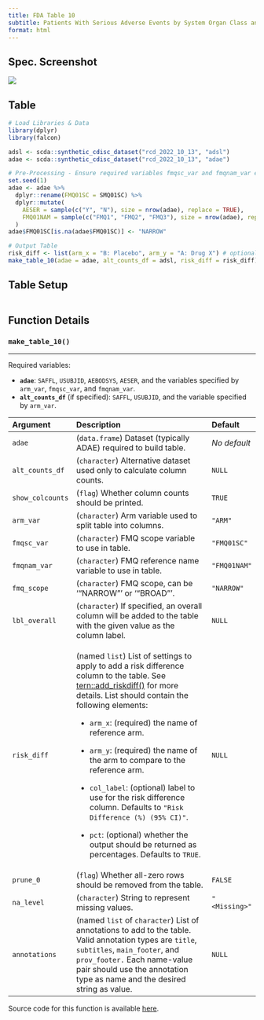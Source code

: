 ```yaml
---
title: FDA Table 10
subtitle: Patients With Serious Adverse Events by System Organ Class and FDA Medical Query (Narrow), Safety Population, Pooled Analyses
format: html
---
```


::: panel-tabset
## Spec. Screenshot

![](../assets/images/screenshots/table_10.png){fig-align="center"}

## Table

```r
# Load Libraries & Data
library(dplyr)
library(falcon)

adsl <- scda::synthetic_cdisc_dataset("rcd_2022_10_13", "adsl")
adae <- scda::synthetic_cdisc_dataset("rcd_2022_10_13", "adae")

# Pre-Processing - Ensure required variables fmqsc_var and fmqnam_var exist in adae
set.seed(1)
adae <- adae %>%
  dplyr::rename(FMQ01SC = SMQ01SC) %>%
  dplyr::mutate(
    AESER = sample(c("Y", "N"), size = nrow(adae), replace = TRUE),
    FMQ01NAM = sample(c("FMQ1", "FMQ2", "FMQ3"), size = nrow(adae), replace = TRUE)
  )
adae$FMQ01SC[is.na(adae$FMQ01SC)] <- "NARROW"

# Output Table
risk_diff <- list(arm_x = "B: Placebo", arm_y = "A: Drug X") # optional
make_table_10(adae = adae, alt_counts_df = adsl, risk_diff = risk_diff)
```

## Table Setup

```r
```

## Function Details

### `make_table_10()`

------------------------------------------------------------------------

Required variables:

-   **`adae`**: `SAFFL`, `USUBJID`, `AEBODSYS`, `AESER`, and the variables specified by `arm_var`, `fmqsc_var`, and `fmqnam_var`.
-   **`alt_counts_df`** (if specified): `SAFFL`, `USUBJID`, and the variable specified by `arm_var`.

+------------------+--------------------------------------------------------------------------------------------------------------------------------------------------------------------------------------------------------------------------------------------------------------+----------------+
| Argument         | Description                                                                                                                                                                                                                                                  | Default        |
+:=================+:=============================================================================================================================================================================================================================================================+:===============+
| `adae`           | (`data.frame`) Dataset (typically ADAE) required to build table.                                                                                                                                                                                             | *No default*   |
+------------------+--------------------------------------------------------------------------------------------------------------------------------------------------------------------------------------------------------------------------------------------------------------+----------------+
| `alt_counts_df`  | (`character`) Alternative dataset used only to calculate column counts.                                                                                                                                                                                      | `NULL`         |
+------------------+--------------------------------------------------------------------------------------------------------------------------------------------------------------------------------------------------------------------------------------------------------------+----------------+
| `show_colcounts` | (`flag`) Whether column counts should be printed.                                                                                                                                                                                                            | `TRUE`         |
+------------------+--------------------------------------------------------------------------------------------------------------------------------------------------------------------------------------------------------------------------------------------------------------+----------------+
| `arm_var`        | (`character`) Arm variable used to split table into columns.                                                                                                                                                                                                 | `"ARM"`        |
+------------------+--------------------------------------------------------------------------------------------------------------------------------------------------------------------------------------------------------------------------------------------------------------+----------------+
| `fmqsc_var`      | (`character`) FMQ scope variable to use in table.                                                                                                                                                                                                            | `"FMQ01SC"`    |
+------------------+--------------------------------------------------------------------------------------------------------------------------------------------------------------------------------------------------------------------------------------------------------------+----------------+
| `fmqnam_var`     | (`character`) FMQ reference name variable to use in table.                                                                                                                                                                                                   | `"FMQ01NAM"`   |
+------------------+--------------------------------------------------------------------------------------------------------------------------------------------------------------------------------------------------------------------------------------------------------------+----------------+
| `fmq_scope`      | (`character`) FMQ scope, can be '"NARROW"' or '"BROAD"'.                                                                                                                                                                                                     | `"NARROW"`     |
+------------------+--------------------------------------------------------------------------------------------------------------------------------------------------------------------------------------------------------------------------------------------------------------+----------------+
| `lbl_overall`    | (`character`) If specified, an overall column will be added to the table with the given value as the column label.                                                                                                                                           | `NULL`         |
+------------------+--------------------------------------------------------------------------------------------------------------------------------------------------------------------------------------------------------------------------------------------------------------+----------------+
| `risk_diff`      | (named `list`) List of settings to apply to add a risk difference column to the table. See [tern::add_riskdiff()](https://insightsengineering.github.io/tern/main/reference/add_riskdiff.html) for more details. List should contain the following elements: | `NULL`         |
|                  |                                                                                                                                                                                                                                                              |                |
|                  | -   `arm_x`: (required) the name of reference arm.                                                                                                                                                                                                           |                |
|                  |                                                                                                                                                                                                                                                              |                |
|                  | -   `arm_y`: (required) the name of the arm to compare to the reference arm.                                                                                                                                                                                 |                |
|                  |                                                                                                                                                                                                                                                              |                |
|                  | -   `col_label`: (optional) label to use for the risk difference column. Defaults to `"Risk Difference (%) (95% CI)"`.                                                                                                                                       |                |
|                  |                                                                                                                                                                                                                                                              |                |
|                  | -   `pct`: (optional) whether the output should be returned as percentages. Defaults to `TRUE`.                                                                                                                                                              |                |
+------------------+--------------------------------------------------------------------------------------------------------------------------------------------------------------------------------------------------------------------------------------------------------------+----------------+
| `prune_0`        | (`flag`) Whether all-zero rows should be removed from the table.                                                                                                                                                                                             | `FALSE`        |
+------------------+--------------------------------------------------------------------------------------------------------------------------------------------------------------------------------------------------------------------------------------------------------------+----------------+
| `na_level`       | (`character`) String to represent missing values.                                                                                                                                                                                                            | `"<Missing>"`  |
+------------------+--------------------------------------------------------------------------------------------------------------------------------------------------------------------------------------------------------------------------------------------------------------+----------------+
| `annotations`    | (named `list` of `character`) List of annotations to add to the table. Valid annotation types are `title`, `subtitles`, `main_footer`, and `prov_footer.` Each name-value pair should use the annotation type as name and the desired string as value.       | `NULL`         |
+------------------+--------------------------------------------------------------------------------------------------------------------------------------------------------------------------------------------------------------------------------------------------------------+----------------+

Source code for this function is available [here](https://github.com/pharmaverse/falcon/blob/main/R/fda-table_10.R).
:::
